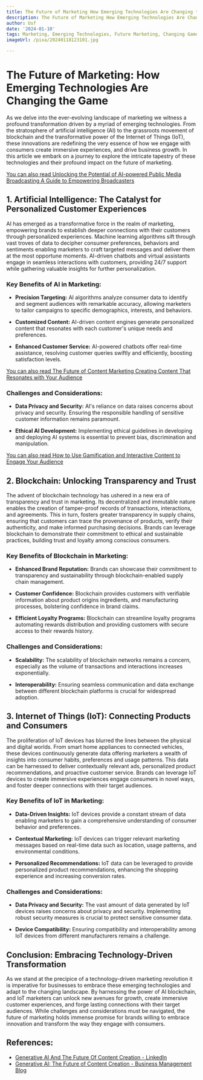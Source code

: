```yaml
---
title: The Future of Marketing How Emerging Technologies Are Changing the Game
description: The Future of Marketing How Emerging Technologies Are Changing the Game
author: Usf
date: '2024-01-10'
tags: Marketing, Emerging Technologies, Future Marketing, Changing Game
imageUrl: /pixa/20240118123101.jpg

---
```

# The Future of Marketing: How  Emerging  Technologies Are Changing the Game

As we delve into  the ever-evolving landscape of  marketing we witness a profound transformation driven  by a myriad of emerging technologies. From the  stratosphere of artificial intelligence (AI) to the grassroots movement of blockchain and the transformative power  of the  Internet of Things (IoT), these innovations are  redefining the very essence of how we engage with consumers  create immersive  experiences, and drive business  growth. In this article we embark on a journey to explore the intricate tapestry  of these technologies and their profound impact on the future of marketing.

[You can also read  Unlocking the Potential of AI-powered Public Media  Broadcasting  A Guide to Empowering Broadcasters](Unlocking%20the%20Potential%20of%20AI-powered%20Public%20Media%20Broadcasting%20A%20Guide%20to%20Empowering%20Broadcasters)


## 1. Artificial Intelligence: The Catalyst  for Personalized Customer  Experiences

AI has emerged as a transformative force in the realm of marketing, empowering brands to establish deeper  connections with their customers through personalized experiences. Machine learning algorithms sift through vast troves of data to decipher consumer preferences, behaviors and sentiments enabling marketers to craft targeted messages and deliver them at the most opportune moments. AI-driven chatbots and virtual assistants engage in seamless interactions with customers, providing 24/7 support while gathering valuable insights for further personalization.

###  Key Benefits of AI in Marketing:

- **Precision Targeting:** AI algorithms analyze consumer data to identify and segment audiences with  remarkable accuracy,  allowing marketers to tailor campaigns to specific demographics, interests, and behaviors.

- **Customized Content:** AI-driven content engines generate personalized content that  resonates with each customer's unique  needs  and  preferences.

- **Enhanced Customer Service:** AI-powered chatbots offer real-time assistance, resolving customer queries swiftly and efficiently, boosting satisfaction levels.

[You can also read The  Future of Content Marketing Creating Content That Resonates with Your Audience](The%20Future%20of%20Content%20Marketing%20Creating%20Content%20That%20Resonates%20with%20Your%20Audience)


### Challenges and Considerations:

- **Data Privacy and  Security:** AI's reliance on data raises concerns about privacy and security.  Ensuring the responsible handling of sensitive customer information remains paramount.

- **Ethical AI  Development:** Implementing ethical guidelines in  developing and deploying AI systems is essential to prevent bias, discrimination and manipulation.

[You can also read How to Use Gamification and Interactive Content  to Engage Your Audience](How%20to%20Use%20Gamification%20and%20Interactive%20Content%20to%20Engage%20Your%20Audience)


## 2. Blockchain: Unlocking Transparency and Trust

The advent of blockchain technology has ushered in a new era of transparency and trust in marketing. Its decentralized and immutable nature  enables the creation  of tamper-proof records of transactions, interactions, and agreements. This in  turn, fosters  greater transparency  in supply chains, ensuring that customers can trace the provenance of products, verify their authenticity, and make informed purchasing decisions. Brands can leverage blockchain  to demonstrate their commitment to ethical and sustainable practices, building trust and loyalty among conscious consumers.

### Key Benefits of Blockchain in Marketing:

- **Enhanced Brand Reputation:** Brands can showcase their  commitment to transparency and sustainability through blockchain-enabled supply chain  management.

- **Customer Confidence:** Blockchain provides customers  with verifiable information about product origins ingredients, and manufacturing processes, bolstering confidence in brand  claims.

- **Efficient Loyalty Programs:** Blockchain can streamline loyalty programs automating  rewards  distribution and providing  customers with secure access  to their  rewards history.

### Challenges and Considerations:

- **Scalability:** The scalability of blockchain networks remains a concern, especially  as the  volume of transactions and interactions increases exponentially.

- **Interoperability:** Ensuring seamless communication and data exchange between different blockchain  platforms is crucial for widespread adoption.

## 3. Internet of Things (IoT): Connecting Products and Consumers

The proliferation of IoT devices has blurred the lines between the physical  and digital worlds. From smart home appliances to connected vehicles, these devices continuously generate data offering marketers a wealth of insights into consumer habits, preferences and usage patterns. This data  can be harnessed to deliver contextually relevant ads, personalized product recommendations, and proactive customer service. Brands can leverage IoT devices to  create  immersive experiences engage  consumers in novel  ways, and foster deeper connections with their target audiences.

### Key Benefits of IoT in Marketing:

- **Data-Driven Insights:** IoT devices provide a  constant  stream of data enabling marketers  to  gain a comprehensive understanding  of consumer behavior and preferences.

- **Contextual Marketing:** IoT  devices can trigger relevant marketing messages based on real-time  data such as location, usage patterns, and environmental conditions.

- **Personalized Recommendations:** IoT data can be leveraged to provide personalized product recommendations, enhancing the shopping experience and increasing conversion  rates.

### Challenges and Considerations:

- **Data Privacy and  Security:** The vast amount  of  data generated  by IoT  devices raises concerns about privacy and security. Implementing robust security measures is crucial to protect  sensitive  consumer data.

- **Device Compatibility:** Ensuring compatibility and interoperability among IoT devices from different manufacturers remains  a challenge.

##  Conclusion: Embracing Technology-Driven Transformation

As we stand at the precipice of a technology-driven marketing revolution it is imperative for businesses to embrace these  emerging technologies and adapt to the changing landscape. By harnessing the power of AI blockchain, and  IoT marketers can unlock  new avenues  for growth, create immersive customer experiences,  and forge lasting connections with their target audiences. While challenges  and considerations must be navigated, the future  of marketing holds immense promise for brands willing to  embrace innovation and transform the way they engage with consumers.

## References:
- [Generative AI And The Future Of Content Creation - LinkedIn](https://www.linkedin.com/pulse/generative-ai-future-content-creation-bernard-marr-qirue?trk=article-ssr-frontend-pulse_more-articles_related-content-card)
- [Generative AI: The Future of Content Creation - Business Management Blog](https://businessmanagementblog.com/generative-ai-in-content-creation/)
